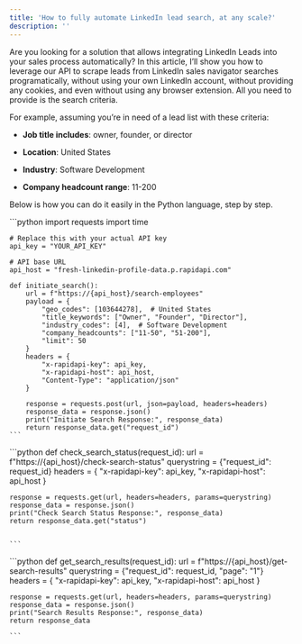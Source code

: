 ```yaml
---
title: 'How to fully automate LinkedIn lead search, at any scale?'
description: ''
---
```


Are you looking for a solution that allows integrating LinkedIn Leads into your sales process automatically? In this article, I’ll show you how to leverage our API to scrape leads from LinkedIn sales navigator searches programatically, without using your own LinkedIn account, without providing any cookies, and even without using any browser extension. All you need to provide is the search criteria.

For example, assuming you’re in need of a lead list with these criteria:

* **Job title includes**: owner, founder, or director

* **Location**: United States

* **Industry**: Software Development

* **Company headcount range**: 11-200

Below is how you can do it easily in the Python language, step by step.

<Steps>
  <Step title="Initiate a Search">
    ```python
    import requests
    import time

    # Replace this with your actual API key
    api_key = "YOUR_API_KEY"

    # API base URL
    api_host = "fresh-linkedin-profile-data.p.rapidapi.com"

    def initiate_search():
        url = f"https://{api_host}/search-employees"
        payload = {
            "geo_codes": [103644278],  # United States
            "title_keywords": ["Owner", "Founder", "Director"],
            "industry_codes": [4],  # Software Development
            "company_headcounts": ["11-50", "51-200"],
            "limit": 50
        }
        headers = {
            "x-rapidapi-key": api_key,
            "x-rapidapi-host": api_host,
            "Content-Type": "application/json"
        }

        response = requests.post(url, json=payload, headers=headers)
        response_data = response.json()
        print("Initiate Search Response:", response_data)
        return response_data.get("request_id")
    ```
  </Step>

  <Step title="Check Search Progress">
    ```python
    def check_search_status(request_id):
    url = f"https://{api_host}/check-search-status"
    querystring = {"request_id": request_id}
    headers = {
        "x-rapidapi-key": api_key,
        "x-rapidapi-host": api_host
    }

    response = requests.get(url, headers=headers, params=querystring)
    response_data = response.json()
    print("Check Search Status Response:", response_data)
    return response_data.get("status")


    ```
  </Step>

  <Step title="Retrieve Search Results">
    ```python
    def get_search_results(request_id):
    url = f"https://{api_host}/get-search-results"
    querystring = {"request_id": request_id, "page": "1"}
    headers = {
        "x-rapidapi-key": api_key,
        "x-rapidapi-host": api_host
    }

    response = requests.get(url, headers=headers, params=querystring)
    response_data = response.json()
    print("Search Results Response:", response_data)
    return response_data

    ```
  </Step>
</Steps>